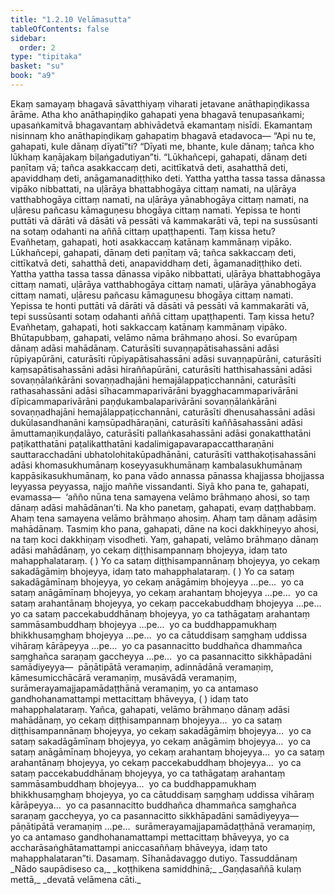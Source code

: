 ```yaml
---
title: "1.2.10 Velāmasutta"
tableOfContents: false
sidebar:
  order: 2
type: "tipitaka"
basket: "su"
book: "a9"
---
```



<DynamicBreadcrumb />

<Division number="20" book="a9" bookNo="17" page="195">

<Paragraph number="166" book="a9">
Ekaṃ samayaṃ bhagavā sāvatthiyaṃ viharati jetavane anāthapiṇḍikassa ārāme. Atha kho anāthapiṇḍiko gahapati yena bhagavā tenupasaṅkami; upasaṅkamitvā bhagavantaṃ abhivādetvā ekamantaṃ nisīdi. Ekamantaṃ nisinnaṃ kho anāthapiṇḍikaṃ gahapatiṃ bhagavā etadavoca—
</Paragraph>

<Paragraph number="167" book="a9">
“Api nu te, gahapati, kule dānaṃ dīyatī”ti? “Dīyati me, bhante, kule dānaṃ; tañca kho lūkhaṃ kaṇājakaṃ biḷaṅgadutiyan”ti. “Lūkhañcepi, gahapati, dānaṃ deti paṇītaṃ vā; tañca asakkaccaṃ deti, acittīkatvā deti, asahatthā deti, apaviddhaṃ deti, anāgamanadiṭṭhiko deti. Yattha yattha tassa tassa dānassa vipāko nibbattati, na uḷārāya bhattabhogāya cittaṃ namati, na uḷārāya vatthabhogāya cittaṃ namati, na uḷārāya yānabhogāya cittaṃ namati, na uḷāresu pañcasu kāmaguṇesu bhogāya cittaṃ namati. Yepissa te honti puttāti vā dārāti vā dāsāti vā pessāti vā kammakarāti vā, tepi na sussūsanti na sotaṃ odahanti na aññā cittaṃ upaṭṭhapenti. Taṃ kissa hetu? Evañhetaṃ, gahapati, hoti asakkaccaṃ katānaṃ kammānaṃ vipāko.
</Paragraph>

<Paragraph number="168" book="a9">
Lūkhañcepi, gahapati, dānaṃ deti paṇītaṃ vā; tañca sakkaccaṃ deti, cittīkatvā deti, sahatthā deti, anapaviddhaṃ deti, āgamanadiṭṭhiko deti. Yattha yattha tassa tassa dānassa vipāko nibbattati, uḷārāya bhattabhogāya cittaṃ namati, uḷārāya vatthabhogāya cittaṃ namati, uḷārāya yānabhogāya cittaṃ namati, uḷāresu pañcasu kāmaguṇesu bhogāya cittaṃ namati. Yepissa te honti puttāti vā dārāti vā dāsāti vā pessāti vā kammakarāti vā, tepi sussūsanti sotaṃ odahanti aññā cittaṃ upaṭṭhapenti. Taṃ kissa hetu? Evañhetaṃ, gahapati, hoti sakkaccaṃ katānaṃ kammānaṃ vipāko.
</Paragraph>

<Paragraph number="169" book="a9">
Bhūtapubbaṃ, gahapati, velāmo nāma brāhmaṇo ahosi. So evarūpaṃ dānaṃ adāsi mahādānaṃ. Caturāsīti suvaṇṇapātisahassāni adāsi rūpiyapūrāni, caturāsīti rūpiyapātisahassāni adāsi suvaṇṇapūrāni, caturāsīti kaṃsapātisahassāni adāsi hiraññapūrāni, caturāsīti hatthisahassāni adāsi sovaṇṇālaṅkārāni sovaṇṇadhajāni hemajālappaṭicchannāni, caturāsīti rathasahassāni adāsi sīhacammaparivārāni byagghacammaparivārāni dīpicammaparivārāni paṇḍukambalaparivārāni sovaṇṇālaṅkārāni sovaṇṇadhajāni hemajālappaṭicchannāni, caturāsīti dhenusahassāni adāsi dukūlasandhanāni kaṃsūpadhāraṇāni, caturāsīti kaññāsahassāni adāsi āmuttamaṇikuṇḍalāyo, caturāsīti pallaṅkasahassāni adāsi gonakatthatāni paṭikatthatāni paṭalikatthatāni kadalimigapavarapaccattharaṇāni sauttaracchadāni ubhatolohitakūpadhānāni, caturāsīti vatthakoṭisahassāni adāsi khomasukhumānaṃ koseyyasukhumānaṃ kambalasukhumānaṃ kappāsikasukhumānaṃ, ko pana vādo annassa pānassa khajjassa bhojjassa leyyassa peyyassa, najjo maññe vissandanti.
</Paragraph>

<Paragraph number="170" book="a9">
Siyā kho pana te, gahapati, evamassa—  ‘añño nūna tena samayena velāmo brāhmaṇo ahosi, so taṃ dānaṃ adāsi mahādānan’ti. Na kho panetaṃ, gahapati, evaṃ daṭṭhabbaṃ. Ahaṃ tena samayena velāmo brāhmaṇo ahosiṃ. Ahaṃ taṃ dānaṃ adāsiṃ mahādānaṃ. Tasmiṃ kho pana, gahapati, dāne na koci dakkhiṇeyyo ahosi, na taṃ koci dakkhiṇaṃ visodheti.
</Paragraph>

<Paragraph number="171" book="a9">
Yaṃ, gahapati, velāmo brāhmaṇo dānaṃ adāsi mahādānaṃ, yo cekaṃ diṭṭhisampannaṃ bhojeyya, idaṃ tato mahapphalataraṃ.
</Paragraph>

<Paragraph number="172" book="a9">
( ) Yo ca sataṃ diṭṭhisampannānaṃ bhojeyya, yo cekaṃ sakadāgāmiṃ bhojeyya, idaṃ tato mahapphalataraṃ.
</Paragraph>

<Paragraph number="173" book="a9">
( ) Yo ca sataṃ sakadāgāmīnaṃ bhojeyya, yo cekaṃ anāgāmiṃ bhojeyya …pe…  yo ca sataṃ anāgāmīnaṃ bhojeyya, yo cekaṃ arahantaṃ bhojeyya …pe…  yo ca sataṃ arahantānaṃ bhojeyya, yo cekaṃ paccekabuddhaṃ bhojeyya …pe…  yo ca sataṃ paccekabuddhānaṃ bhojeyya, yo ca tathāgataṃ arahantaṃ sammāsambuddhaṃ bhojeyya …pe…  yo ca buddhappamukhaṃ bhikkhusaṃghaṃ bhojeyya …pe…  yo ca cātuddisaṃ saṃghaṃ uddissa vihāraṃ kārāpeyya …pe…  yo ca pasannacitto buddhañca dhammañca saṃghañca saraṇaṃ gaccheyya …pe…  yo ca pasannacitto sikkhāpadāni samādiyeyya—  pāṇātipātā veramaṇiṃ, adinnādānā veramaṇiṃ, kāmesumicchācārā veramaṇiṃ, musāvādā veramaṇiṃ, surāmerayamajjapamādaṭṭhānā veramaṇiṃ, yo ca antamaso gandhohanamattampi mettacittaṃ bhāveyya, ( ) idaṃ tato mahapphalataraṃ.
</Paragraph>

<Paragraph number="174" book="a9">
Yañca, gahapati, velāmo brāhmaṇo dānaṃ adāsi mahādānaṃ, yo cekaṃ diṭṭhisampannaṃ bhojeyya…  yo ca sataṃ diṭṭhisampannānaṃ bhojeyya, yo cekaṃ sakadāgāmiṃ bhojeyya…  yo ca sataṃ sakadāgāmīnaṃ bhojeyya, yo cekaṃ anāgāmiṃ bhojeyya…  yo ca sataṃ anāgāmīnaṃ bhojeyya, yo cekaṃ arahantaṃ bhojeyya…  yo ca sataṃ arahantānaṃ bhojeyya, yo cekaṃ paccekabuddhaṃ bhojeyya…  yo ca sataṃ paccekabuddhānaṃ bhojeyya, yo ca tathāgataṃ arahantaṃ sammāsambuddhaṃ bhojeyya…  yo ca buddhappamukhaṃ bhikkhusaṃghaṃ bhojeyya, yo ca cātuddisaṃ saṃghaṃ uddissa vihāraṃ kārāpeyya…  yo ca pasannacitto buddhañca dhammañca saṃghañca saraṇaṃ gaccheyya, yo ca pasannacitto sikkhāpadāni samādiyeyya—  pāṇātipātā veramaṇiṃ …pe…  surāmerayamajjapamādaṭṭhānā veramaṇiṃ, yo ca antamaso gandhohanamattampi mettacittaṃ bhāveyya, yo ca accharāsaṅghātamattampi aniccasaññaṃ bhāveyya, idaṃ tato mahapphalataran”ti.

</Paragraph>
</Division>

<Paragraph number="175" type="center" book="a9">
Dasamaṃ.



</Paragraph>

<Paragraph number="176" type="center" book="a9">
Sīhanādavaggo dutiyo.



</Paragraph>

<Paragraph number="177" type="center" book="a9">
Tassuddānaṃ


</Paragraph>

<Paragraph number="178" type="verses" book="a9">
_Nādo saupādiseso ca,_  
_koṭṭhikena samiddhinā;_  
_Gaṇḍasaññā kulaṃ mettā,_  
_devatā velāmena cāti._
</Paragraph>